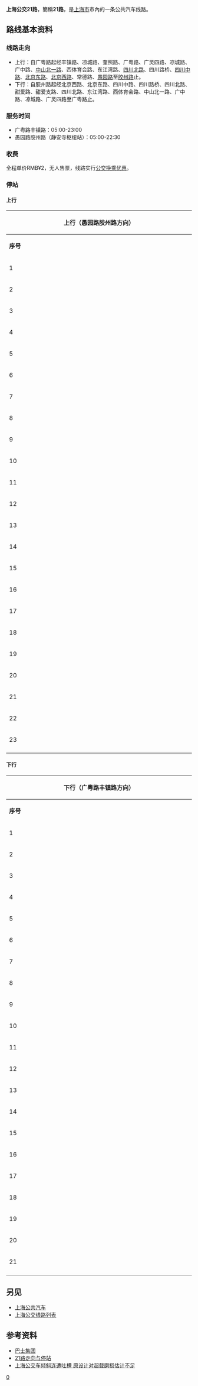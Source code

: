 {{Infobox Bus Route 
| image= [[File:Shanghai_Bus_21_W2E-016I_SXC6120G4.JPG|300px]]
| number= 21路
| operator= [[巴士一公司八车队|巴士一公司八车队]] 
| garage= 武宁路停车场
| length= 13.9公里
| time= 56分钟
| start= 广粤路丰镇路
| via= 凉城路、广中路、中山北一路、四川北路、四川中路、北京东路、北京西路
| end= 愚园路胶州路（静安寺枢纽站）
| level= 05:00-23:00
| level1= 05:00-22:30 
| frequency= 2-3分钟（高峰）<br />5-10分钟（低谷）
| Other_route= 
| vehicle= SWB6127PHEV2(来自原巴士一汽线路)<br />SXC6120G4(夜宵线315路日间给21路作为代车)<br />
| Fare= RMB¥2
| Section_Fare1=
| Section_Fare2=
| compete= 939路
| bgcolor= green
| fontcolor= white
}}
'''上海公交21路'''，簡稱'''21路'''，是[[上海市|上海市]]市內的一条公共汽车线路。

== 路线基本资料 ==
=== 线路走向 ===
*上行：自广粤路起经丰镇路、凉城路、奎照路、广粤路、广灵四路、凉城路、广中路、[[中山路_(上海)|中山北一路]]、西体育会路、东江湾路、[[四川北路|四川北路]]、四川路桥、[[四川路_(上海)|四川中路]]、[[北京东路_(上海)|北京东路]]、[[北京西路_(上海)|北京西路]]、常德路、[[愚园路|愚园路]]至[[胶州路|胶州路]]止。
*下行：自胶州路起经北京西路、北京东路、四川中路、四川路桥、四川北路、甜爱路、甜爱支路、四川北路、东江湾路、西体育会路、中山北一路、广中路、凉城路、广灵四路至广粤路止。

=== 服务时间 ===
*广粤路丰镇路：05:00-23:00
*愚园路胶州路（静安寺枢纽站）：05:00-22:30

=== 收费 ===
全程单价RMB¥2，无人售票，线路实行[[上海公共交通卡#上海本地优惠政策列表|公交换乘优惠]]。

=== 停站 ===
==== 上行 ====
{| class="wikitable" style="text-align: center"
! colspan="7" | 上行（愚园路胶州路方向）
|-
|width="3%"|'''序号'''||width="8%"|'''车站名称'''||width="4%"|'''首班车'''||width="4%"|'''末班车'''||width="20%"|'''同站公交换乘'''||width="8%"|'''轨道交通换乘'''||width="16%"|'''周边地点、区片名'''
|- 
| 1||广粤路丰镇路||5:00||23:00|| || ||
|-
| 2||凉城路丰镇路||5:02||23:02||[[上海公交132路|132]]、[[上海公交133路|133]]、[[上海公交142路|142]]、[[上海公交160路|160]]、[[上海公交518路|518]]、554、[[上海公交745路|745]]、[[上海公交874路|874]]、[[上海公交875路|875]]|| ||
|-
| 3||奎照路凉城路||5:04||23:04||[[上海公交66路|66]]|| ||凉城公园
|-
| 4||广粤路车站北路||5:07||23:07||66、[[上海公交98路|98]]、[[上海公交134路|134]]、[[上海公交758路|758]]|| ||北郊高级中学（分部）
|-
| 5||广粤路汶水东路||5:10||23:10||66、134、[[上海公交554路|554]]|| ||
|-
| 6||广灵四路广粤路||5:12||23:12||134|| ||
|-
| 7||凉城路广灵二路||5:14||23:14||[[上海公交179路|179]]、[[上海公交975路|975]]|| ||
|-
| 8||广中路水电路||5:16||23:16||[[上海公交79路|79]]、[[上海公交107路|107]]、[[上海公交222路|222]]、[[上海公交547路|547]]、[[上海公交823路|823]]、975|| ||广中学校、北虹初级中学
|-
| 9||中山北一路广中路||5:18||23:18||[[上海公交115路|115]]、[[上海公交723路|723]]、[[上海公交817路|817]]、[[上海公交829路|829]]、[[上海公交933路|933]]|| ||[[上海外国语大学|上海外国语大学]]、上海外国语大学贤达经济人文学院、上海外国语大学附属外国语学校、上海外国语大学第一实验学校、鲁迅中学、上外迎宾馆
|-
| 10||鲁迅公园||5:20||23:20|| ||[[虹口足球场站|虹口足球场站]]（[[上海轨道交通3号线|'''<span style="color: {{上海地铁标志色]]、[[上海轨道交通8号线|'''<span style="color: {{上海地铁标志色]]）||[[鲁迅公园_(上海)|鲁迅公园]]、[[虹口足球场|虹口足球场]]、虹口游泳池
|-
| 11||四川北路[[山阴路_(上海)|山阴路]]||5:22||23:22||18、[[上海公交47路|47]]、52、[[上海公交167路|167]]、[[上海公交318路|318]]、[[上海公交597路|597]]、854、939、[[上海公交962路|962]]|| ||民办新复兴初级中学、四一一医院、[[上海鲁迅故居|鲁迅故居]]
|-
| 12||四川北路横浜桥||5:24||23:24||[[上海公交18路|18]]、[[上海公交52路|52]]、167、318、[[上海公交854路|854]]、[[上海公交939路|939]]|| ||[[鸿德堂|鸿德堂]]、多伦现代美术馆、第一人民医院分院、虹口区教育学院实验中学
|- 
| 13||四川北路东宝兴路||5:26||23:26||18、52、854、939||[[东宝兴路站|东宝兴路站]]（[[上海轨道交通3号线|'''<span style="color: {{上海地铁标志色]]）||
|-
| 14||四川北路[[武进路_(上海)|武进路]]||5:28||23:28||52、[[上海公交65路|65]]、167、[[上海公交305路|305]]、854、[[上海公交928路|928]]、939||[[四川北路站|四川北路站]]（[[上海轨道交通10号线|'''<span style="color: {{上海地铁标志色]]）||四川北路公园
|-
| 15||四川北路[[武昌路_(上海)|武昌路]]||5:30||23:30||167、[[上海公交220路|220]]|| ||第五中学、海南中学、虹口区图书馆、昆山公园、[[上海邮政博物馆|上海邮政博物馆]]、[[四川路桥|四川路桥]]
|-
| 16||北京东路[[江西中路|江西中路]]||5:33||22:33||[[上海公交17路|17]]、[[上海公交64路|64]]、[[上海公交316路|316]]、[[上海公交801路|801]]||[[南京东路站|南京东路站]]（[[上海轨道交通2号线|'''<span style="color: {{上海地铁标志色]]、[[上海轨道交通10号线|'''<span style="color: {{上海地铁标志色]]）||浦光中学、[[河南路桥|河南路桥]]
|-
| 17||北京东路[[福建中路_(上海)|福建中路]]||5:35||23:35||[[上海公交19路|19]]、64、316、801|| ||[[福建路桥|福建路桥]]
|- 
| 18||北京西路[[西藏中路|西藏中路]]||5:38||23:38|||[[上海公交15路|15]]、315||[[人民广场站_(上海市)|人民广场站]]（[[上海轨道交通1号线|'''<span style="color: {{上海地铁标志色]]、[[上海轨道交通2号线|'''<span style="color: {{上海地铁标志色]]、[[上海轨道交通8号线|'''<span style="color: {{上海地铁标志色]]）||泥城桥、大观园绿地、格致初级中学、黄浦区精神卫生中心
|-
| 19||北京西路成都北路||5:40||23:40||15、315|| ||静安雕塑公园、长征医院
|-
| 20||北京西路泰兴路||5:42||23:42||15、[[上海公交128路|128]]、[[上海公交927路|927]]、[[上海公交955路|955]]||[[南京西路站|南京西路站]]（[[上海轨道交通2号线|'''<span style="color: {{上海地铁标志色]]）||张家宅、上海少年儿童图书馆、美琪大戏院
|-
| 21||北京西路[[陕西北路|陕西北路]]||5:44||23:44||15、315、927|| ||[[怀恩堂|怀恩堂]]、同济大学附属七一中学、静安体育馆
|-
| 22||北京西路常德路||5:46||23:46||15、315、[[上海公交921路|921]]、927|| ||儿童医院、培明中学
|-
| 23||愚园路胶州路|| || ||[[上海公交37路|37]]、[[上海公交825路|825]]||[[静安寺站|静安寺站]]（[[上海轨道交通2号线|'''<span style="color: {{上海地铁标志色]]、[[上海轨道交通7号线|'''<span style="color: {{上海地铁标志色]]）||[[静安寺|静安寺]]
|-
|}

==== 下行 ====
{| class="wikitable" style="text-align: center"
! colspan="7" | 下行（广粤路丰镇路方向）
|-
|width="3%"|'''序号'''||width="8%"|'''车站名称'''||width="4%"|'''首班车'''||width="4%"|'''末班车'''||width="20%"|'''同站公交换乘'''||width="8%"|'''轨道交通换乘'''||width="16%"|'''周边地点、区片名'''
|- 
| 1||愚园路胶州路||5:00||22:30||[[上海公交37路|37]]、[[上海公交825路|825]]||[[静安寺站|静安寺站]]（[[上海轨道交通2号线|'''<span style="color: {{上海地铁标志色]]、[[上海轨道交通7号线|'''<span style="color: {{上海地铁标志色]]）||[[静安寺|静安寺]]
|-
| 2||北京西路常德路||5:02||22:32||[[上海公交15路|15]]、[[上海公交315路|315]]、[[上海公交323路|323]]、[[上海公交927路|927]]|| ||儿童医院、培明中学
|-
| 3||北京西路陕西北路||5:04||22:34||15、315、927|| ||怀恩堂、同济大学附属七一中学、静安体育馆
|-
| 4||北京西路泰兴路||5:07||22:37||15、315、927||[[南京西路站|南京西路站]]（[[上海轨道交通2号线|'''<span style="color: {{上海地铁标志色]]）||张家宅、上海少年儿童图书馆、美琪大戏院
|-
| 5||北京西路成都北路||5:10||22:40||15、315|| ||静安雕塑公园、长征医院
|-
| 6||北京西路西藏中路||5:12||22:42||15、315||[[人民广场站_(上海市)|人民广场站]]（[[上海轨道交通1号线|'''<span style="color: {{上海地铁标志色]]、[[上海轨道交通2号线|'''<span style="color: {{上海地铁标志色]]、[[上海轨道交通8号线|'''<span style="color: {{上海地铁标志色]]）||泥城桥、大观园绿地、格致初级中学、黄浦区精神卫生中心
|-
| 7||北京东路福建中路||5:14||22:44||15、[[上海公交19路|19]]、[[上海公交64路|64]]、[[上海公交316路|316]]、[[上海公交801路|801]]|| ||[[福建路桥|福建路桥]]
|-
| 8||四川中路[[香港路_(上海)|香港路]]||5:16||22:46|| || ||浦光中学、[[四川路桥|四川路桥]]
|-
| 9||四川北路武昌路||5:18||22:48||[[上海公交167路|167]]、[[上海公交220路|220]]|| ||第五中学、海南中学、虹口区图书馆、昆山公园、[[上海邮政博物馆|上海邮政博物馆]]、四川路桥
|-
| 10||四川北路[[虬江路|虬江路]]||5:21||22:51||[[上海公交52路|52]]、[[上海公交65路|65]]、167、[[上海公交305路|305]]、[[上海公交854路|854]]、[[上海公交928路|928]]、[[上海公交939路|939]]||[[四川北路站|四川北路站]]（[[上海轨道交通10号线|'''<span style="color: {{上海地铁标志色]]）||四川北路公园
|-
| 11||四川北路横浜桥||5:23||22:53||52、267、854、939||[[东宝兴路站|东宝兴路站]]（[[上海轨道交通3号线|'''<span style="color: {{上海地铁标志色]]）||[[鸿德堂|鸿德堂]]、多伦现代美术馆、第一人民医院分院、虹口区教育学院实验中学
|- 
| 12||[[甜爱路|甜爱路]]山阴路||5:25||22:55||[[上海公交47路|47]]、52、167、[[上海公交597路|597]]、854、[[上海公交863路|863]]、939、[[上海公交962路|962]]|| ||民办新复兴初级中学、四一一医院、[[上海鲁迅故居|鲁迅故居]]
|-
| 13||鲁迅公园||5:27||22:57|| ||[[虹口足球场站|虹口足球场站]]（[[上海轨道交通3号线|'''<span style="color: {{上海地铁标志色]]、[[上海轨道交通8号线|'''<span style="color: {{上海地铁标志色]]）||[[鲁迅公园_(上海)|鲁迅公园]]
|-
| 14||虹口足球场||5:29||22:59||[[上海公交51路|51]]、52、[[上海公交70路|70]]、[[上海公交132路|132]]、[[上海公交139路|139]]、167、[[上海公交302路|302]]、[[上海公交329路|329]]、[[上海公交502路|502]]、[[上海公交537路|537]]、597、854、[[上海公交942路|942]]、[[上海公交959路|959]]、[[上海公交991路|991]]||[[虹口足球场站|虹口足球场站]]（[[上海轨道交通3号线|'''<span style="color: {{上海地铁标志色]]、[[上海轨道交通8号线|'''<span style="color: {{上海地铁标志色]]）||[[虹口足球场|虹口足球场]]、虹口游泳池
|-
| 15||中山北一路广中路||5:32||23:02||[[上海公交115路|115]]、597、[[上海公交723路|723]]、[[上海公交817路|817]]、[[上海公交829路|829]]、[[上海公交933路|933]]|| ||[[上海外国语大学|上海外国语大学]]、上海外国语大学贤达经济人文学院、教育部出国人员培训部、上外迎宾馆、上海财经大学中山北一路校区、上海外国语大学附属外国语学校、上海外国语大学第一实验学校、鲁迅中学
|-
| 16||广中路水电路||5:34||23:04||[[上海公交79路|79]]、[[上海公交222路|222]]、[[上海公交823路|823]]、[[上海公交975路|975]]|| ||广中学校、北虹初级中学
|- 
| 17||凉城路广灵二路||5:37||23:07||[[上海公交179路|179]]、975|| ||
|- 
| 18||广灵四路广粤路||5:39||23:09||[[上海公交134路|134]]|| ||
|-
| 19||广粤路汶水东路||5:41||23:11||[[上海公交66路|66]]、134、[[上海公交554路|554]]|| ||
|-
| 20||广粤路车站北路||5:43||23:13||66、[[上海公交98路|98]]、134、[[上海公交758路|758]]|| ||北郊高级中学（分部）
|-
| 21||广粤路丰镇路|| || || || ||
|-
|}

== 另见 ==
*[[上海公共汽车|上海公共汽车]]
*[[上海公交线路列表|上海公交线路列表]]

== 参考资料 ==
<div class="references-small">
* [https://web.archive.org/web/20161018205607/http://www.84000.com.cn/ 巴士集团]
* [https://web.archive.org/web/20160603044339/http://116.228.188.150/84000mapTemp/webMonitor.WebMonitorAction.do?CMD=getBusLineInfo&LineName=21 21路走向与停站]
* [http://sh.sina.com.cn/news/g/2015-09-12/detail-ifxhupir7058068.shtml 上海公交车倾斜连遭吐槽 原设计对超载磨损估计不足]{{Wayback|url=http://sh.sina.com.cn/news/g/2015-09-12/detail-ifxhupir7058068.shtml |date=20170831172220 }}
</div>

[[Category:上海公交路线|0]]